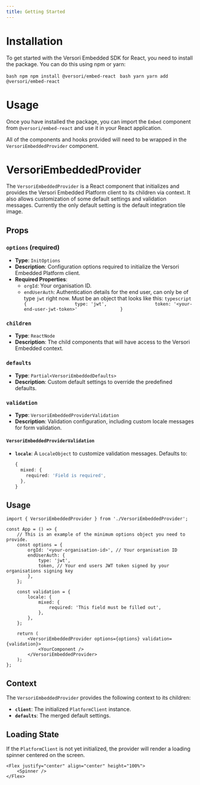 ```yaml
---
title: Getting Started
---
```


# Installation

To get started with the Versori Embedded SDK for React, you need to install the package. You can do this using npm or
yarn:

<CodeGroup>```bash npm npm install @versori/embed-react ``` ```bash yarn yarn add @versori/embed-react ```</CodeGroup>

# Usage

Once you have installed the package, you can import the `Embed` component from `@versori/embed-react` and use it in your
React application.

All of the components and hooks provided will need to be wrapped in the `VersoriEmbeddedProvider` component.

# VersoriEmbeddedProvider

The `VersoriEmbeddedProvider` is a React component that initializes and provides the Versori Embedded Platform client to
its children via context. It also allows customization of some default settings and validation messages. Currently the
only default setting is the default integration tile image.

## Props

### `options` (required)

- **Type**: `InitOptions`
- **Description**: Configuration options required to initialize the Versori Embedded Platform client.
- **Required Properties**:
    - `orgId`: Your organisation ID.
    - `endUserAuth`: Authentication details for the end user, can only be of type `jwt` right now. Must be an object
      that looks like this:
      `typescript                {                  type: 'jwt',                  token: '<your-end-user-jwt-token>'                }                `

### `children`

- **Type**: `ReactNode`
- **Description**: The child components that will have access to the Versori Embedded context.

### `defaults`

- **Type**: `Partial<VersoriEmbeddedDefaults>`
- **Description**: Custom default settings to override the predefined defaults.

### `validation`

- **Type**: `VersoriEmbeddedProviderValidation`
- **Description**: Validation configuration, including custom locale messages for form validation.

#### `VersoriEmbeddedProviderValidation`

- **`locale`**: A `LocaleObject` to customize validation messages. Defaults to:
    ```typescript
    {
      mixed: {
        required: 'Field is required',
      },
    }
    ```

## Usage

```tsx
import { VersoriEmbeddedProvider } from './VersoriEmbeddedProvider';

const App = () => {
    // This is an example of the minimum options object you need to provide.
    const options = {
        orgId: '<your-organisation-id>', // Your organisation ID
        endUserAuth: {
            type: 'jwt',
            token, // Your end users JWT token signed by your organisations signing key
        },
    };

    const validation = {
        locale: {
            mixed: {
                required: 'This field must be filled out',
            },
        },
    };

    return (
        <VersoriEmbeddedProvider options={options} validation={validation}>
            <YourComponent />
        </VersoriEmbeddedProvider>
    );
};
```

## Context

The `VersoriEmbeddedProvider` provides the following context to its children:

- **`client`**: The initialized `PlatformClient` instance.
- **`defaults`**: The merged default settings.

## Loading State

If the `PlatformClient` is not yet initialized, the provider will render a loading spinner centered on the screen.

```tsx
<Flex justify="center" align="center" height="100%">
    <Spinner />
</Flex>
```
